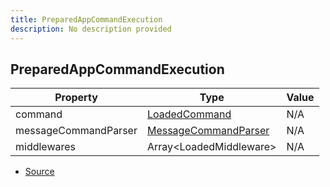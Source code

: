 ```yaml
---
title: PreparedAppCommandExecution
description: No description provided
---
```


## PreparedAppCommandExecution

| Property | Type | Value |
| ----------- | ----------- | ----------- |
| command | [LoadedCommand](/docs/api-reference/types/LoadedCommand) | N/A |
| messageCommandParser | [MessageCommandParser](/docs/api-reference/classes/MessageCommandParser) | N/A |
| middlewares | Array\<LoadedMiddleware> | N/A |


- [Source](https://github.com/underctrl-io/commandkit/blob/e7997746676c2b18be64230c918cb998973d18b5/packages/commandkit/src/app/handlers/AppCommandHandler.ts#L58)
